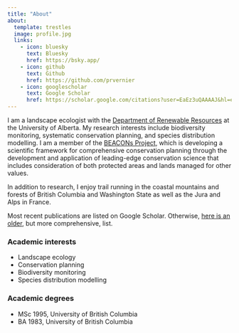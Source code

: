 ```yaml
---
title: "About"
about:
  template: trestles
  image: profile.jpg
  links:
    - icon: bluesky
      text: Bluesky
      href: https://bsky.app/
    - icon: github
      text: Github
      href: https://github.com/prvernier
    - icon: googlescholar
      text: Google Scholar
      href: https://scholar.google.com/citations?user=EaEz3uQAAAAJ&hl=en
---
```


I am a landscape ecologist with the [Department of Renewable Resources](http://www.rr.ualberta.ca) at the University of Alberta. My research interests include biodiversity monitoring, systematic conservation planning, and species distribution modelling. I am a member of the [BEACONs Project](http://www.beaconsproject.ca/), which is developing a scientific framework for comprehensive conservation planning through the development and application of leading-edge conservation science that includes consideration of both protected areas and lands managed for other values.

In addition to research, I enjoy trail running in the coastal mountains and forests of British Columbia and Washington State as well as the Jura and Alps in France.

Most recent publications are listed on Google Scholar. Otherwise, [here is an older](pubs.html), but more comprehensive, list.

### Academic interests

* Landscape ecology
* Conservation planning
* Biodiversity monitoring
* Species distribution modelling

### Academic degrees

* MSc 1995, University of British Columbia
* BA 1983, University of British Columbia
  